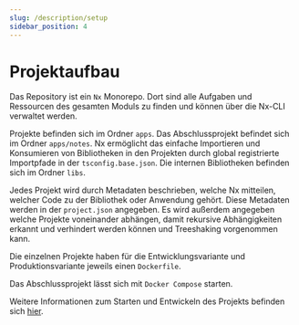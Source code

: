 ```yaml
---
slug: /description/setup
sidebar_position: 4
---
```


# Projektaufbau

Das Repository ist ein `Nx` Monorepo.
Dort sind alle Aufgaben und Ressourcen des gesamten Moduls zu finden und können über die Nx-CLI verwaltet werden.

Projekte befinden sich im Ordner `apps`.
Das Abschlussprojekt befindet sich im Ordner `apps/notes`.
Nx ermöglicht das einfache Importieren und Konsumieren von Bibliotheken in den Projekten durch global registrierte Importpfade in der `tsconfig.base.json`.
Die internen Bibliotheken befinden sich im Ordner `libs`.

Jedes Projekt wird durch Metadaten beschrieben, welche Nx mitteilen, welcher Code zu der Bibliothek oder Anwendung gehört.
Diese Metadaten werden in der `project.json` angegeben. Es wird außerdem angegeben welche Projekte voneinander abhängen,
damit rekursive Abhängigkeiten erkannt und verhindert werden können und Treeshaking vorgenommen kann.

Die einzelnen Projekte haben für die Entwicklungsvariante und Produktionsvariante jeweils einen `Dockerfile`.

Das Abschlussprojekt lässt sich mit `Docker Compose` starten.

Weitere Informationen zum Starten und Entwickeln des Projekts befinden sich [hier](https://github.com/clemenscodes/sse/blob/main/apps/notes/README.md).
